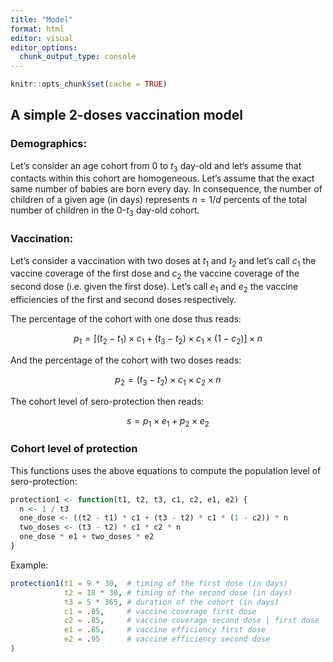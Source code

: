 ```yaml
---
title: "Model"
format: html
editor: visual
editor_options: 
  chunk_output_type: console
---
```


```r
knitr::opts_chunk$set(cache = TRUE)
```

## A simple 2-doses vaccination model

### Demographics:

Let's consider an age cohort from 0 to $t_3$ day-old and let's assume that
contacts within this cohort are homogeneous. Let's assume that the exact same
number of babies are born every day. In consequence, the number of children of
a given age (in days) represents $n = 1 / d$ percents of the total number of
children in the 0-$t_3$ day-old cohort.

### Vaccination:

Let's consider a vaccination with two doses at $t_1$ and $t_2$ and let's call
$c_1$ the vaccine coverage of the first dose and $c_2$ the vaccine coverage of
the second dose (i.e. given the first dose). Let's call $e_1$ and $e_2$ the
vaccine efficiencies of the first and second doses respectively.

The percentage of the cohort with one dose thus reads:

$$
p_1 = [(t_2 - t_1) \times c_1 + (t_3 - t_2) \times c_1 \times (1 - c_2)] \times n
$$

And the percentage of the cohort with two doses reads:

$$
p_2 = (t_3 - t_2) \times c_1 \times c_2 \times n
$$

The cohort level of sero-protection then reads:

$$
s = p_1 \times e_1 + p_2 \times e_2
$$

### Cohort level of protection

This functions uses the above equations to compute the population level of
sero-protection:

```r
protection1 <- function(t1, t2, t3, c1, c2, e1, e2) {
  n <- 1 / t3
  one_dose <- ((t2 - t1) * c1 + (t3 - t2) * c1 * (1 - c2)) * n
  two_doses <- (t3 - t2) * c1 * c2 * n
  one_dose * e1 + two_doses * e2
}
```

Example:

```r
protection1(t1 = 9 * 30,  # timing of the first dose (in days)
            t2 = 18 * 30, # timing of the second dose (in days)
            t3 = 5 * 365, # duration of the cohort (in days)
            c1 = .85,     # vaccine coverage first dose
            c2 = .85,     # vaccine coverage second dose | first dose
            e1 = .85,     # vaccine efficiency first dose
            e2 = .95      # vaccine efficiency second dose
)
```
